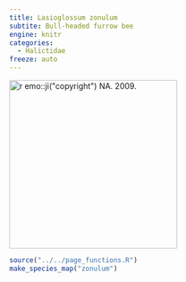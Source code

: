 ```yaml
---
title: Lasioglossum zonulum
subtite: Bull-headed furrow bee
engine: knitr
categories:
  - Halictidae
freeze: auto
---
```

[![`r emo::ji("copyright")` NA. 2009.](/files/no_bee.png){height=300}](https://www.zoology.ubc.ca/entomology/main/Hymenoptera/Halictidae/)

```r
source("../../page_functions.R")
make_species_map("zonulum")
```
